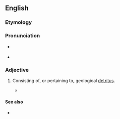 ==English==

===Etymology===
{{suffix|en|detritus|al}}

===Pronunciation===
* {{a|US}} {{IPA|/diˈtɹaɪtəl/|lang=en}}
* {{rhymes|aɪtəl|lang=en}}

===Adjective===
{{en-adj}}

# {{lb|en|geology}} Consisting of, or pertaining to, geological [[detritus]].
#* {{quote-book|lang=en|1964|N.D. Bespalov|Soils of Outer Mongolia|page=172|url=http://books.google.com/books?id=0aA6AAAAMAAJ|isbn=|passage=The light-chestnut soils are much more '''detrital''' than the chestnut varieties — not only at the surface but throughout the soil strata, except on sandy tracts.}}

====See also====
* {{pedialite|Detritus (geology)}}